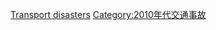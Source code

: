 {{Year by category
| m = 2
| c = 0
| d = 1
| y = 0
| cat = 交通事故
| sortkey = Transport disasters
| in = 
| parent = 21世纪各年交通事故
| subcat = 2010年事故
}}
{{commonscat|Transport accidents in 2010}}

[[Category:2010年交通|Transport disasters]]
[[Category:2010年代交通事故|Category:2010年代交通事故]]